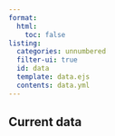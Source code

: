 ```yaml
---
format:
  html:
    toc: false
listing:
  categories: unnumbered
  filter-ui: true
  id: data
  template: data.ejs
  contents: data.yml
---
```


## Current data

<p style="margin-bottom:10em;"></p>

::: {#data}
:::
